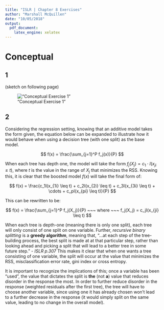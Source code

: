 ```yaml
---
title: "ISLR | Chapter 8 Exercises"
author: "Marshall McQuillen"
date: "10/05/2018"
output: 
  pdf_document: 
    latex_engine: xelatex
---
```


# Conceptual

## 1

(sketch on following page)

!["Conceptual Exercise 1"](images/conceptual_1.png)

## 2

Considering the regression setting, knowing that an additive model takes the form given, the equation below can be expanded to illustrate how it would behave when using a decision tree (with one split) as the base model.

$$
f(x) = \frac{\sum_{j=1}^P f_j(x)}{P}
$$

When each tree has depth one, the model will take the form 
$f_j(X_j) = c_1 \cdot I(x_{ji} \leq t)$, where $t$ is the value in the range of $X_j$ that minimizes the RSS. Knowing this, it is clear that the boosted model $f(x)$ will take the final form of:

$$
f(x) = \frac{c_1I(x_{1i} \leq t) + c_2I(x_{2i} \leq t) + c_3I(x_{3i} \leq t) + \cdots + c_pI(x_{pi} \leq t)}{P}
$$

This can be rewritten to be:

$$
f(x) = \frac{\sum_{j=1}^P f_j(X_j)}{P} ~~~ where ~~~ f_j(X_j) = c_jI(x_{ji} \leq t)
$$

When each tree is depth-one (meaning there is only one split), each tree will only consist of one split on one variable. Further, *recursive binary splitting* is a **greedy algorithm**, meaning that, "...at each step of the tree-building process, the best split is made at at that particular step, rather than looking ahead and picking a split that will lead to a better tree in some future step." - *ISLR p.307* This makes it clear that when one wants a tree consisting of one variable, the split will occur at the value that minimizes the RSS, misclassification error rate, gini index or cross entropy.

It is important to recognize the implications of this; once a variable has been "used", the value that dictates the split is **the** (not **a**) value that reduces disorder in the response the most. In order to further reduce disorder in the response (weighted residuals after the first tree), the tree will have to choose another variable, since using one it has already chosen won't lead to a further decrease in the response (it would simply split on the same value, leading to no change in the overall model).

